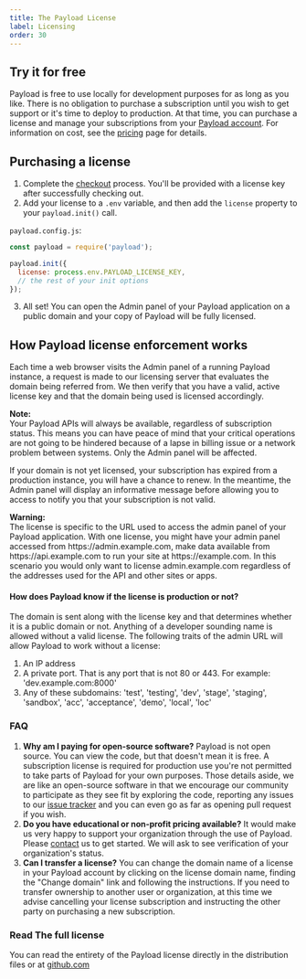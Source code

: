 ```yaml
---
title: The Payload License
label: Licensing
order: 30
---
```


## Try it for free

Payload is free to use locally for development purposes for as long as you like. There is no obligation to purchase a subscription until you wish to get support or it's time to deploy to production. At that time, you can purchase a license and manage your subscriptions from your [Payload account](/account). For information on cost, see the [pricing](/pricing) page for details.

## Purchasing a license

1. Complete the [checkout](/checkout) process. You'll be provided with a license key after successfully checking out.
1. Add your license to a `.env` variable, and then add the `license` property to your `payload.init()` call.

`payload.config.js`:
```js
const payload = require('payload');

payload.init({
  license: process.env.PAYLOAD_LICENSE_KEY,
  // the rest of your init options
});
```

3. All set! You can open the Admin panel of your Payload application on a public domain and your copy of Payload will be fully licensed.

## How Payload license enforcement works

Each time a web browser visits the Admin panel of a running Payload instance, a request is made to our licensing server that evaluates the domain being referred from. We then verify that you have a valid, active license key and that the domain being used is licensed accordingly.

<Banner type="success">
  <strong>Note:</strong><br/>
  Your Payload APIs will always be available, regardless of subscription status. This means you can have peace of mind that your critical operations are not going to be hindered because of a lapse in billing issue or a network problem between systems. Only the Admin panel will be affected.
</Banner>

If your domain is not yet licensed, your subscription has expired from a production instance, you will have a chance to renew. In the meantime, the Admin panel will display an informative message before allowing you to access to notify you that your subscription is not valid.

<Banner type="warning">
  <strong>Warning:</strong><br/>
  The license is specific to the URL used to access the admin panel of your Payload application. With one license, you might have your admin panel accessed from https://admin.example.com, make data available from https://api.example.com to run your site at https://example.com. In this scenario you would only want to license admin.example.com regardless of the addresses used for the API and other sites or apps.
</Banner>

#### How does Payload know if the license is production or not?

The domain is sent along with the license key and that determines whether it is a public domain or not. Anything of a developer sounding name is allowed without a valid license. The following traits of the admin URL will allow Payload to work without a license:

1. An IP address
1. A private port. That is any port that is not 80 or 443. For example: 'dev.example.com:8000'
1. Any of these subdomains: 'test', 'testing', 'dev', 'stage', 'staging', 'sandbox', 'acc', 'acceptance', 'demo', 'local', 'loc'

### FAQ
1. **Why am I paying for open-source software?** Payload is not open source. You can view the code, but that doesn't mean it is free. A subscription license is required for production use you're not permitted to take parts of Payload for your own purposes. Those details aside, we are like an open-source software in that we encourage our community to participate as they see fit by exploring the code, reporting any issues to our [issue tracker](https://github.com/payloadcms/payload/issues) and you can even go as far as opening pull request if you wish.
1. **Do you have educational or non-profit pricing available?** It would make us very happy to support your organization through the use of Payload. Please [contact](/contact) us to get started. We will ask to see verification of your organization's status.
1. **Can I transfer a license?** You can change the domain name of a license in your Payload account by clicking on the license domain name, finding the "Change domain" link and following the instructions. If you need to transfer ownership to another user or organization, at this time we advise cancelling your license subscription and instructing the other party on purchasing a new subscription.

### Read The full license
You can read the entirety of the Payload license directly in the distribution files or at [github.com](https://github.com/payloadcms/payload/blob/master/license.md)
